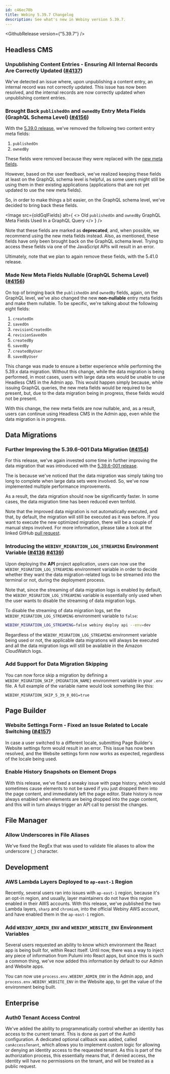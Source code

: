 ```yaml
---
id: c46ec70b
title: Webiny 5.39.7 Changelog
description: See what's new in Webiny version 5.39.7.
---
```



<GithubRelease version={"5.39.7"} />

## Headless CMS

### Unpublishing Content Entries - Ensuring All Internal Records Are Correctly Updated ([#4137](https://github.com/webiny/webiny-js/pull/4137))

We've detected an issue where, upon unpublishing a content entry, an internal record was not correctly updated. This issue has now been resolved, and the internal records are now correctly updated when unpublishing content entries.

### Brought Back `publishedOn` and `ownedBy` Entry Meta Fields (GraphQL Schema Level) ([#4156](https://github.com/webiny/webiny-js/pull/4156))

With the [5.39.0 release](/docs/release-notes/5.39.0/changelog), we've removed the following two content entry meta fields:

1. `publishedOn`
2. `ownedBy`

These fields were removed because they were replaced with the [new meta fields](/docs/release-notes/5.39.0/changelog#headless-cms-revamped-date-time-and-identity-on-by-meta-fields).

However, based on the user feedback, we've realized keeping these fields at least on the GraphQL schema level is helpful, as some users might still be using them in their existing applications (applications that are not yet updated to use the new meta fields).

So, in order to make things a bit easier, on the GraphQL schema level, we've decided to bring back these fields.

<Image
  src={oldGqlFields}
  alt={
    <>
      Old <code>publishedOn</code> and <code>ownedBy</code> GraphQL Meta Fields Used In a GraphQL
      Query
    </>
  }
/>

Note that these fields are marked as **deprecated**, and, when possible, we recommend using the new meta fields instead. Also, as mentioned, these fields have only been brought back on the GraphQL schema level. Trying to access these fields via one of the JavaScript APIs will result in an error.

Ultimately, note that we plan to again remove these fields, with the 5.41.0 release.

### Made New Meta Fields Nullable (GraphQL Schema Level) ([#4156](https://github.com/webiny/webiny-js/pull/4156))

On top of bringing back the `publishedOn` and `ownedBy` fields, again, on the GraphQL level, we've also changed the new **non-nullable** entry meta fields and make them nullable. To be specific, we're talking about the following eight fields:

1. `createdOn`
2. `savedOn`
3. `revisionCreatedOn`
4. `revisionSavedOn`
5. `createdBy`
6. `savedBy`
7. `createdByUser`
8. `savedByUser`

This change was made to ensure a better experience while performing the 5.39.x data migration. Without this change, while the data migration is being performed, in most cases, users with large data sets would be unable to use Headless CMS in the Admin app. This would happen simply because, while issuing GraphQL queries, the new meta fields would be required to be present, but, due to the data migration being in progress, these fields would not be present.

With this change, the new meta fields are now nullable, and, as a result, users can continue using Headless CMS in the Admin app, even while the data migration is in progress.

## Data Migrations

### Further Improving the 5.39.6-001 Data Migration ([#4154](https://github.com/webiny/webiny-js/pull/4154))

For this release, we've again invested some time in further improving the data migration that was introduced with the [5.39.6-001 release](/docs/release-notes/5.39.6/changelog#improving-the-5-39-0-meta-fields-data-migration-4115).

The is because we've noticed that the data migration was simply taking too long to complete when large data sets were involved. So, we've now implemented multiple performance improvements.

As a result, the data migration should now be significantly faster. In some cases, the data migration time has been reduced even tenfold.

Note that the improved data migration is not automatically executed, and that, by default, the migration will still be executed as it was before. If you want to execute the new optimized migration, there will be a couple of manual steps involved. For more information, please take a look at the linked GitHub [pull request](https://github.com/webiny/webiny-js/pull/4154).

### Introducing the `WEBINY_MIGRATION_LOG_STREAMING` Environment Variable ([#4136](https://github.com/webiny/webiny-js/pull/4136) [#4139](https://github.com/webiny/webiny-js/pull/4139))

Upon deploying the **API** project application, users can now use the `WEBINY_MIGRATION_LOG_STREAMING` environment variable in order to decide whether they want the data migration-related logs to be streamed into the terminal or not, during the deployment process.

Note that, since the streaming of data migration logs is enabled by default, the `WEBINY_MIGRATION_LOG_STREAMING` variable is essentially only used when the user wants to disable the streaming of data migration logs.

To disable the streaming of data migration logs, set the `WEBINY_MIGRATION_LOG_STREAMING` environment variable to `false`:

```bash
WEBINY_MIGRATION_LOG_STREAMING=false webiny deploy api --env=dev
```

<Alert type="info">

Regardless of the `WEBINY_MIGRATION_LOG_STREAMING` environment variable being used or not, the applicable data migrations will always be executed and all the data migration logs will still be available in the Amazon CloudWatch logs.

</Alert>

### Add Support for Data Migration Skipping

You can now force skip a migration by defining a `WEBINY_MIGRATION_SKIP_{MIGRATION_NAME}` environment variable in your `.env` file. A full example of the variable name would look something like this:

```dotenv
WEBINY_MIGRATION_SKIP_5_39_0_001=true
```

## Page Builder

### Website Settings Form - Fixed an Issue Related to Locale Switching ([#4157](https://github.com/webiny/webiny-js/pull/4157))

In case a user switched to a different locale, submitting Page Builder's Website settings form would result in an error. This issue has now been resolved, and the Website settings form now works as expected, regardless of the locale being used.

### Enable History Snapshots on Element Drops

With this release, we've fixed a sneaky issue with page history, which would sometimes cause elements to not be saved if you just dropped them into the page content, and immediately left the page editor. State history is now always enabled when elements are being dropped into the page content, and this will in turn always trigger an API call to persist the changes.

## File Manager

### Allow Underscores in File Aliases

We've fixed the RegEx that was used to validate file aliases to allow the underscore (`_`) character.

## Development

### AWS Lambda Layers Deployed to `ap-east-1` Region

Recently, several users ran into issues with `ap-east-1` region, because it's an opt-in region, and usually, layer maintainers do not have this region enabled in their AWS accounts. With this release, we've published the two Lambda layers, `sharp` and `chromium`, into the official Webiny AWS account, and have enabled them in the `ap-east-1` region.

### Add `WEBINY_ADMIN_ENV` and `WEBINY_WEBSITE_ENV` Environment Variables

Several users requested an ability to know which environment the React app is being built for, within React itself. Until now, there was a way to inject any piece of information from Pulumi into React apps, but since this is such a common thing, we've now added this information by default to our Admin and Website apps.

You can now use `process.env.WEBINY_ADMIN_ENV` in the Admin app, and `process.env.WEBINY_WEBSITE_ENV` in the Website app, to get the value of the environment being built.

## Enterprise

### Auth0 Tenant Access Control

We've added the ability to programmatically control whether an identity has access to the current tenant. This is done as part of the Auth0 configuration. A dedicated optional callback was added, called `canAccessTenant`, which allows you to implement custom logic for allowing or denying an identity access to the requested tenant. As this is part of the authorization process, this essentially means that, if denied access, the identity will have no permissions on the tenant, and will be treated as a public request.
